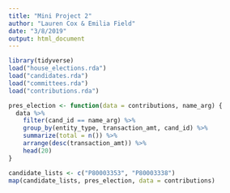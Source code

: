 ```yaml
---
title: "Mini Project 2"
author: "Lauren Cox & Emilia Field"
date: "3/8/2019"
output: html_document
---
```


```r
library(tidyverse)
load("house_elections.rda")
load("candidates.rda")
load("committees.rda")
load("contributions.rda")
```

```r
pres_election <- function(data = contributions, name_arg) {
  data %>%
    filter(cand_id == name_arg) %>%
    group_by(entity_type, transaction_amt, cand_id) %>%
    summarize(total = n()) %>%
    arrange(desc(transaction_amt)) %>%
    head(20)
}

```


```r
candidate_lists <- c("P80003353", "P80003338")
map(candidate_lists, pres_election, data = contributions)

```
